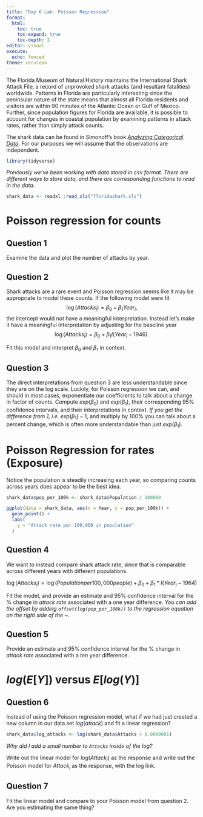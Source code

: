 ```yaml
---
title: "Day 6 Lab: Poisson Regression"
format: 
  html:
    toc: true
    toc-expand: true
    toc-depth: 2
editor: visual
execute:
  echo: fenced
theme: cerulean
---
```


The Florida Museum of Natural History maintains the International Shark Attack File, a record of unprovoked shark attacks (and resultant fatalities) worldwide.
Patterns in Florida are particularly interesting since the peninsular nature of the state means that almost all Florida residents and visitors are within 90 minutes of the Atlantic Ocean or Gulf of Mexico.
Further, since population figures for Florida are available, it is possible to account for changes in coastal population by examining patterns in attack rates, rather than simply attack counts.

The shark data can be found in Simonoff's book [*Analyzing Categorical Data*](https://pages.stern.nyu.edu/~jsimonof/AnalCatData/). For our purposes we will assume that the observations are independent.

```r
library(tidyverse)
```

*Previously we've been working with data stored in csv format. There are different ways to store data, and there are corresponding functions to read in the data.*

```r
shark_data <- readxl::read_xls("floridashark.xls")
```

# Poisson regression for counts

## Question 1

Examine the data and plot the number of attacks by year.

## Question 2

Shark attacks are a rare event and Poisson regression seems like it may be appropriate to model these counts.
If the following model were fit $$\log(Attacks_i) = \beta_0 + \beta_1 Year_i,$$ the intercept would not have a meaningful interpretation.
Instead let's make it have a meaningful interpretation by adjusting for the baseline year $$\log(Attacks_i) = \beta_0 + \beta_1 I(Year_i - 1946).$$

Fit this model and interpret $\beta_0$ and $\beta_1$ in context.

## Question 3

The direct interpretations from question 3 are less understandable since they are on the log scale.
Luckily, for Poisson regression we can, and should in most cases, exponentiate our coefficients to talk about a change in factor of counts.
Compute $exp(\beta_0)$ and $exp(\beta_1)$, their corresponding 95% confidence intervals, and their interpretations in context.
*If you get the difference from 1, i.e.* $exp(\beta_1) -1$, and multiply by 100% you can talk about a percent change, which is often more understandable than just $exp(\beta_1)$.

# Poisson Regression for rates (Exposure)

Notice the population is steadily increasing each year, so comparing counts across years does appear to be the best idea.

```r
shark_data$pop_per_100k <- shark_data$Population / 100000

ggplot(data = shark_data, aes(x = Year, y = pop_per_100k)) +
  geom_point() +
  labs(
    y = "Attack rate per 100,000 in population"
  )
```

## Question 4

We want to instead compare shark attack rate, since that is comparable across different years with different populations.

$$\log(Attacks_i) = \log(Population per 100,000 people) + \beta_0 + \beta_1 * I(Year_i - 1964)$$

Fit the model, and provide an estimate and 95% confidence interval for the % change in *attack rate* associated with a one year difference.
*You can add the offset by adding `offset(log(pop_per_100k))` to the regression equation on the right side of the \~*.

## Question 5

Provide an estimate and 95% confidence interval for the % change in *attack rate* associated with a *ten* year difference.

# $log(E[Y])$ versus $E[log(Y)]$

## Question 6

Instead of using the Poisson regression model, what if we had just created a new column in our data set $log(attack)$ and fit a linear regression?

```r
shark_data$log_attacks <- log(shark_data$Attacks + 0.0000001)
```

*Why did I add a small number to `Attacks` inside of the log?*

Write out the linear model for $log(Attack_i)$ as the response and write out the Poisson model for $Attack_i$ as the response, with the log link. 

## Question 7

Fit the linear model and compare to your Poisson model from question 2.
Are you estimating the same thing?
